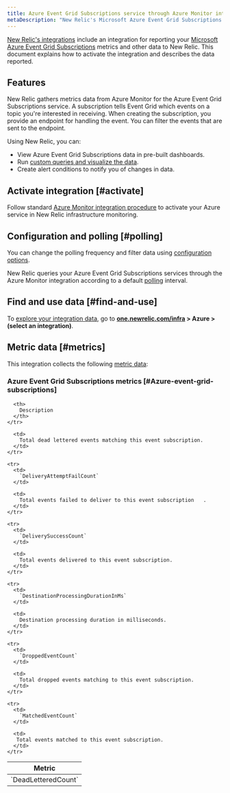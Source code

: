 ```yaml
---
title: Azure Event Grid Subscriptions service through Azure Monitor integration
metaDescription: "New Relic's Microsoft Azure Event Grid Subscriptions integration: what data it reports and how to enable it."
---
```


[New Relic's integrations](/docs/infrastructure/integrations-getting-started/getting-started/introduction-infrastructure-integrations) include an integration for reporting your [Microsoft Azure Event Grid Subscriptions](https://learn.microsoft.com/en-us/azure/event-grid/subscribe-through-portal) metrics and other data to New Relic. This document explains how to activate the integration and describes the data reported.

## Features

New Relic gathers metrics data from Azure Monitor for the Azure Event Grid Subscriptions service. A subscription tells Event Grid which events on a topic you're interested in receiving. When creating the subscription, you provide an endpoint for handling the event. You can filter the events that are sent to the endpoint.

Using New Relic, you can:

* View Azure Event Grid Subscriptions data in pre-built dashboards.
* Run [custom queries and visualize the data](/docs/infrastructure/integrations-getting-started/getting-started/use-integration-data-new-relic-insights).
* Create alert conditions to notify you of changes in data.

## Activate integration [#activate]

Follow standard [Azure Monitor integration procedure](/docs/infrastructure/microsoft-azure-integrations/azure-integrations-list/azure-monitor) to activate your Azure service in New Relic infrastructure monitoring.

## Configuration and polling [#polling]

You can change the polling frequency and filter data using [configuration options](/docs/infrastructure/microsoft-azure-integrations/azure-integrations-list/azure-monitor/#settings).

New Relic queries your Azure Event Grid Subscriptions services through the Azure Monitor integration according to a default [polling](/docs/infrastructure/microsoft-azure-integrations/azure-integrations-list/azure-monitor/#settings) interval.

## Find and use data [#find-and-use]

To [explore your integration data](/docs/infrastructure/integrations/find-use-infrastructure-integration-data), go to **[one.newrelic.com/infra](https://one.newrelic.com/infra) > Azure > (select an integration)**.

## Metric data [#metrics]

This integration collects the following [metric data](/docs/infrastructure/integrations-getting-started/getting-started/understand-integration-data-data-types#metric):

### Azure Event Grid Subscriptions metrics [#Azure-event-grid-subscriptions]

<table>
  <thead>
    <tr>
      <th style={{ width: "300px" }}>
        Metric
      </th>

      <th>
        Description
      </th>
    </tr>
  </thead>

  <tbody>
    <tr>
      <td>
        `DeadLetteredCount`
      </td>

      <td>
        Total dead lettered events matching this event subscription.
      </td>
    </tr>

    <tr>
      <td>
        `DeliveryAttemptFailCount`
      </td>

      <td>
        Total events failed to deliver to this event subscription	.
      </td>
    </tr>

    <tr>
      <td>
        `DeliverySuccessCount`
      </td>

      <td>
        Total events delivered to this event subscription.
      </td>
    </tr>

    <tr>
      <td>
        `DestinationProcessingDurationInMs`
      </td>

      <td>
        Destination processing duration in milliseconds.
      </td>
    </tr>

    <tr>
      <td>
        `DroppedEventCount`
      </td>

      <td>
        Total dropped events matching to this event subscription.
      </td>
    </tr>

    <tr>
      <td>
        `MatchedEventCount`
      </td>

      <td>
       Total events matched to this event subscription.
      </td>
    </tr>   
  </tbody>
</table>
